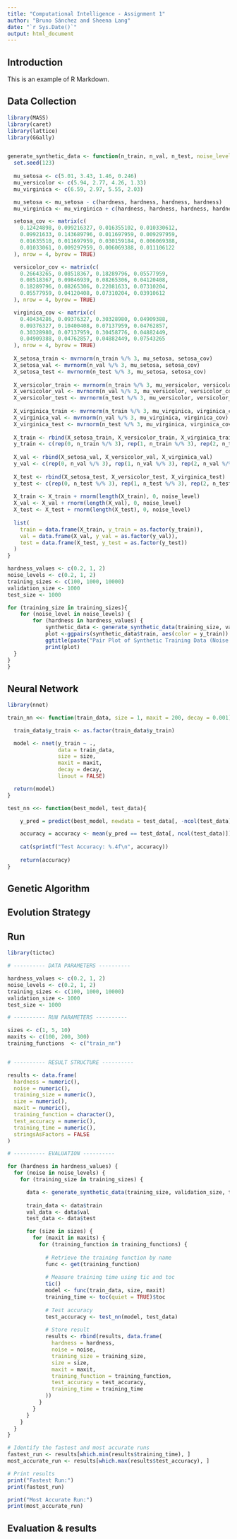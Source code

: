 ```yaml
---
title: "Computational Intelligence - Assignment 1"
author: "Bruno Sánchez and Sheena Lang"
date: "`r Sys.Date()`"
output: html_document
---
```


## Introduction

This is an example of R Markdown.

## Data Collection

```r

library(MASS)  
library(caret) 
library(lattice)
library(GGally)


generate_synthetic_data <- function(n_train, n_val, n_test, noise_level = 0.1, hardness = 0.5) {
  set.seed(123)
  
  mu_setosa <- c(5.01, 3.43, 1.46, 0.246)  
  mu_versicolor <- c(5.94, 2.77, 4.26, 1.33)  
  mu_virginica <- c(6.59, 2.97, 5.55, 2.03)

  mu_setosa <- mu_setosa - c(hardness, hardness, hardness, hardness)
  mu_virginica <- mu_virginica + c(hardness, hardness, hardness, hardness) 

  setosa_cov <- matrix(c(
    0.12424898, 0.099216327, 0.016355102, 0.010330612,
    0.09921633, 0.143689796, 0.011697959, 0.009297959,
    0.01635510, 0.011697959, 0.030159184, 0.006069388,
    0.01033061, 0.009297959, 0.006069388, 0.011106122
  ), nrow = 4, byrow = TRUE)

  versicolor_cov <- matrix(c(
    0.26643265, 0.08518367, 0.18289796, 0.05577959,
    0.08518367, 0.09846939, 0.08265306, 0.04120408,
    0.18289796, 0.08265306, 0.22081633, 0.07310204,
    0.05577959, 0.04120408, 0.07310204, 0.03910612
  ), nrow = 4, byrow = TRUE)

  virginica_cov <- matrix(c(
    0.40434286, 0.09376327, 0.30328980, 0.04909388,
    0.09376327, 0.10400408, 0.07137959, 0.04762857,
    0.30328980, 0.07137959, 0.30458776, 0.04882449,
    0.04909388, 0.04762857, 0.04882449, 0.07543265
  ), nrow = 4, byrow = TRUE)  
  
  X_setosa_train <- mvrnorm(n_train %/% 3, mu_setosa, setosa_cov)
  X_setosa_val <- mvrnorm(n_val %/% 3, mu_setosa, setosa_cov)
  X_setosa_test <- mvrnorm(n_test %/% 3, mu_setosa, setosa_cov) 
  
  X_versicolor_train <- mvrnorm(n_train %/% 3, mu_versicolor, versicolor_cov)
  X_versicolor_val <- mvrnorm(n_val %/% 3, mu_versicolor, versicolor_cov)
  X_versicolor_test <- mvrnorm(n_test %/% 3, mu_versicolor, versicolor_cov) 
  
  X_virginica_train <- mvrnorm(n_train %/% 3, mu_virginica, virginica_cov)
  X_virginica_val <- mvrnorm(n_val %/% 3, mu_virginica, virginica_cov)
  X_virginica_test <- mvrnorm(n_test %/% 3, mu_virginica, virginica_cov)
  
  X_train <- rbind(X_setosa_train, X_versicolor_train, X_virginica_train)
  y_train <- c(rep(0, n_train %/% 3), rep(1, n_train %/% 3), rep(2, n_train %/% 3))
  
  X_val <- rbind(X_setosa_val, X_versicolor_val, X_virginica_val)
  y_val <- c(rep(0, n_val %/% 3), rep(1, n_val %/% 3), rep(2, n_val %/% 3))
  
  X_test <- rbind(X_setosa_test, X_versicolor_test, X_virginica_test)
  y_test <- c(rep(0, n_test %/% 3), rep(1, n_test %/% 3), rep(2, n_test %/% 3))
  
  X_train <- X_train + rnorm(length(X_train), 0, noise_level)
  X_val <- X_val + rnorm(length(X_val), 0, noise_level)
  X_test <- X_test + rnorm(length(X_test), 0, noise_level)
  
  list(
    train = data.frame(X_train, y_train = as.factor(y_train)),
    val = data.frame(X_val, y_val = as.factor(y_val)),
    test = data.frame(X_test, y_test = as.factor(y_test))
  )
}

hardness_values <- c(0.2, 1, 2)
noise_levels <- c(0.2, 1, 2)
training_sizes <- c(100, 1000, 10000)
validation_size <- 1000
test_size <- 1000

for (training_size in training_sizes){
    for (noise_level in noise_levels) {
        for (hardness in hardness_values) {
            synthetic_data <- generate_synthetic_data(training_size, validation_size, test_size, noise_level, hardness)
            plot <-ggpairs(synthetic_data$train, aes(color = y_train)) +
            ggtitle(paste("Pair Plot of Synthetic Training Data (Noise:", noise_level, ", Hardness:", hardness, ")"))
            print(plot)
  }
}
}

```

## Neural Network

```r

library(nnet)

train_nn <<- function(train_data, size = 1, maxit = 200, decay = 0.001) {

  train_data$y_train <- as.factor(train_data$y_train)

  model <- nnet(y_train ~ ., 
                data = train_data, 
                size = size, 
                maxit = maxit, 
                decay = decay, 
                linout = FALSE)

  return(model)
}

test_nn <<- function(best_model, test_data){

    y_pred = predict(best_model, newdata = test_data[, -ncol(test_data)], type = "class")

    accuracy = accuracy <- mean(y_pred == test_data[, ncol(test_data)])
    
    cat(sprintf("Test Accuracy: %.4f\n", accuracy))
    
    return(accuracy)
}
```

## Genetic Algorithm


## Evolution Strategy


## Run

```r

library(tictoc)

# ---------- DATA PARAMETERS ----------

hardness_values <- c(0.2, 1, 2)
noise_levels <- c(0.2, 1, 2)
training_sizes <- c(100, 1000, 10000)
validation_size <- 1000
test_size <- 1000

# ---------- RUN PARAMETERS ----------

sizes <- c(1, 5, 10)
maxits <- c(100, 200, 300) 
training_functions  <- c("train_nn")


# ---------- RESULT STRUCTURE ----------

results <- data.frame(
  hardness = numeric(),
  noise = numeric(),
  training_size = numeric(),
  size = numeric(),
  maxit = numeric(),
  training_function = character(),
  test_accuracy = numeric(),
  training_time = numeric(),
  stringsAsFactors = FALSE
)

# ---------- EVALUATION ----------

for (hardness in hardness_values) {
  for (noise in noise_levels) {
    for (training_size in training_sizes) {

      data <- generate_synthetic_data(training_size, validation_size, test_size, noise, hardness)
      
      train_data <- data$train
      val_data <- data$val
      test_data <- data$test

      for (size in sizes) {
        for (maxit in maxits) {
          for (training_function in training_functions) {
            
            # Retrieve the training function by name
            func <- get(training_function)
            
            # Measure training time using tic and toc
            tic() 
            model <- func(train_data, size, maxit)
            training_time <- toc(quiet = TRUE)$toc 
            
            # Test accuracy
            test_accuracy <- test_nn(model, test_data)
            
            # Store result
            results <- rbind(results, data.frame(
              hardness = hardness,
              noise = noise,
              training_size = training_size,
              size = size,
              maxit = maxit,
              training_function = training_function,
              test_accuracy = test_accuracy,
              training_time = training_time
            ))
          }
        }
      }
    }
  }
}

# Identify the fastest and most accurate runs
fastest_run <- results[which.min(results$training_time), ]
most_accurate_run <- results[which.max(results$test_accuracy), ]

# Print results
print("Fastest Run:")
print(fastest_run)

print("Most Accurate Run:")
print(most_accurate_run)
```

## Evaluation & results

```r


```

